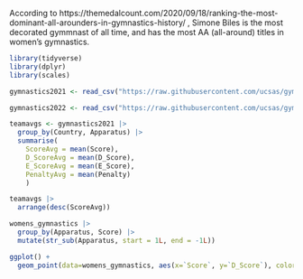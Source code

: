According to https://themedalcount.com/2020/09/18/ranking-the-most-dominant-all-arounders-in-gymnastics-history/ , Simone Biles is the most decorated gymmnast of all time, and has the most AA (all-around) titles in women's gymnastics.

```r
library(tidyverse)
library(dplyr)
library(scales)
```

```r
gymnastics2021 <- read_csv("https://raw.githubusercontent.com/ucsas/gym2024data/main/cleandata/data_2017_2021.csv")
```
```r
gymnastics2022 <- read_csv("https://raw.githubusercontent.com/ucsas/gym2024data/main/cleandata/data_2022_2023.csv")
```
```r
teamavgs <- gymnastics2021 |> 
  group_by(Country, Apparatus) |> 
  summarise(
    ScoreAvg = mean(Score), 
    D_ScoreAvg = mean(D_Score), 
    E_ScoreAvg = mean(E_Score),
    PenaltyAvg = mean(Penalty)
    ) 
```
```r
teamavgs |>
  arrange(desc(ScoreAvg))
```


```r
womens_gymnastics |>
  group_by(Apparatus, Score) |>
  mutate(str_sub(Apparatus, start = 1L, end = -1L))
```


```r
ggplot() + 
  geom_point(data=womens_gymnastics, aes(x=`Score`, y=`D_Score`), color="grey")
```

